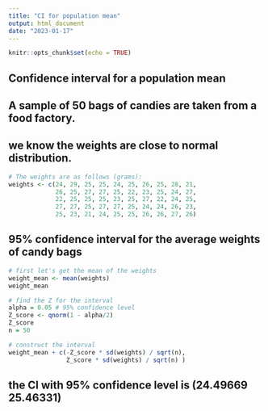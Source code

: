 ```yaml
---
title: "CI for population mean"
output: html_document
date: "2023-01-17"
---
```


```r
knitr::opts_chunk$set(echo = TRUE)
```

## Confidence interval for a population mean 

## A sample of 50 bags of candies are taken from a food factory.
## we know the weights are close to normal distribution.
```r
# The weights are as follows (grams):
weights <- c(24, 29, 25, 25, 24, 25, 26, 25, 28, 21,
             26, 25, 27, 27, 25, 22, 23, 25, 24, 27,
             22, 25, 25, 25, 23, 25, 27, 22, 24, 25,
             27, 27, 25, 27, 27, 25, 24, 24, 26, 23,
             25, 23, 21, 24, 25, 25, 26, 26, 27, 26)
```


## 95% confidence interval for the average weights of candy bags

```r
# first let's get the mean of the weights
weight_mean <- mean(weights)
weight_mean
```

```r
# find the Z for the interval
alpha = 0.05 # 95% confidence level
Z_score <- qnorm(1 - alpha/2)
Z_score
n = 50
```

```r
# construct the interval
weight_mean + c(-Z_score * sd(weights) / sqrt(n), 
                Z_score * sd(weights) / sqrt(n) )
```

## the CI with 95% confidence level is (24.49669 25.46331)







